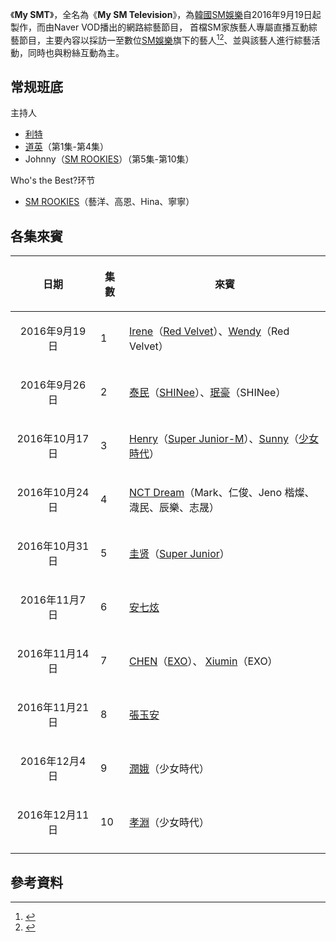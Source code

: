 {{In-progress_tvshow}}
{{電視節目信息框
|名稱      = My SMT
|圖片      = 
|圖說      = 
|類型      = [[真人實境秀|真人實境-{zh-tw:秀;zh-cn:秀;zh-hk:騷}-]]、[[綜藝節目|綜藝節目]]
|主持      = {{ubl|[[利特|利特]]<br>[[道英|道英]]<br>[[Johnny|Johnny]]}}
|國家      = {{ROK}}
|語言      = [[韓語|韓語]](右聲道)<br>[[中文|中文]](左聲道)
|標語      =
|監製      = 
|每集長度  = 
|製作公司  = [[SM娛樂|SM娛樂]]
|電視網    = 
|視頻制式  = [[1080i|1080i]] [[高清電視|高清電視]]
|音頻制式  = [[立體聲|立體聲]]
|首播國家  = {{ROK}}
|集數      = 10（{{as of|2016|12|11}}）
|開始      = 2016年9月19日
|結束      = 12月11日
|官方網站  = 
|imdb_id   = 
}}
《'''My SMT'''》，全名為《'''My SM Television'''》，為[[韓國|韓國]][[SM娛樂|SM娛樂]]自2016年9月19日起製作，而由Naver VOD播出的網路綜藝節目， 首檔SM家族藝人專屬直播互動綜藝節目，主要內容以採訪一至數位[[SM娛樂|SM娛樂]]旗下的藝人<ref>{{Cite web |url=http://www.nownews.com/n/2016/11/08/2298019 |title=存档副本 |accessdate=2016-12-05 |archive-date=2016-12-20 |archive-url=https://web.archive.org/web/20161220091404/http://www.nownews.com/n/2016/11/08/2298019 |dead-url=no }}</ref><ref>{{Cite web |url=http://www.nownews.com/n/2016/11/12/2303148 |title=存档副本 |accessdate=2016-12-05 |archive-date=2017-04-10 |archive-url=https://web.archive.org/web/20170410012724/http://www.nownews.com/n/2016/11/12/2303148 |dead-url=no }}</ref>、並與該藝人進行綜藝活動，同時也與粉絲互動為主。

==常规班底==
;主持人
*[[利特|利特]]
*[[道英|道英]]（第1集-第4集）
*Johnny（[[SM_ROOKIES|SM ROOKIES]]）（第5集-第10集）
;Who's the Best?环节
*[[SM_ROOKIES|SM ROOKIES]]（藝洋、高恩、Hina、寧寧）

==各集來賓==
{| class="wikitable"
|-
! width="120px"|日期 !! width="30px"|集數!! 來賓
|-
|align="center" | 2016年9月19日|| 1||  [[Irene_(Red_Velvet)|Irene]]（[[Red_Velvet|Red Velvet]]）、[[孫勝完|Wendy]]（Red Velvet）
|-
|align="center" | 2016年9月26日|| 2||  [[泰民|泰民]]（[[SHINee|SHINee]]）、[[珉豪|珉豪]]（SHINee）
|-
|align="center" | 2016年10月17日|| 3||  [[劉憲華|Henry]]（[[Super_Junior-M|Super Junior-M]]）、[[珊妮_(少女時代)|Sunny]]（[[少女時代|少女時代]]）
|-
|align="center" | 2016年10月24日|| 4||[[NCT_Dream|NCT Dream]]（Mark、仁俊、Jeno 楷燦、渽民、辰樂、志晟）
|-
|align="center" | 2016年10月31日|| 5|| [[圭贤|圭贤]]（[[Super_Junior|Super Junior]]）
|-
|align="center" | 2016年11月7日|| 6||[[安七炫|安七炫]]
|-
|align="center" | 2016年11月14日|| 7|| [[CHEN|CHEN]]（[[EXO|EXO]]）、 [[Xiumin|Xiumin]]（EXO）
|-
|align="center" | 2016年11月21日|| 8|| [[張玉安|張玉安]]
|-
|align="center" | 2016年12月4日|| 9||[[潤娥|潤娥]]（少女時代）
|-
|align="center" | 2016年12月11日|| 10||[[孝淵|孝淵]]（少女時代）
|-
|}

==參考資料==
{{reflist}}
{{SM Entertainment}}
